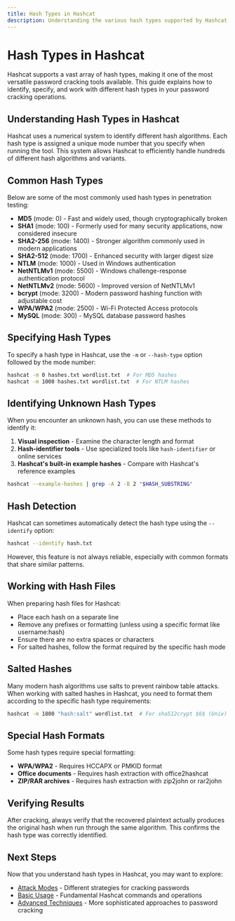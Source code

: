 ```yaml
---
title: Hash Types in Hashcat
description: Understanding the various hash types supported by Hashcat and how to use them effectively
---
```


# Hash Types in Hashcat

Hashcat supports a vast array of hash types, making it one of the most versatile password cracking tools available. This guide explains how to identify, specify, and work with different hash types in your password cracking operations.

## Understanding Hash Types in Hashcat

Hashcat uses a numerical system to identify different hash algorithms. Each hash type is assigned a unique mode number that you specify when running the tool. This system allows Hashcat to efficiently handle hundreds of different hash algorithms and variants.

## Common Hash Types

Below are some of the most commonly used hash types in penetration testing:

- **MD5** (mode: 0) - Fast and widely used, though cryptographically broken
- **SHA1** (mode: 100) - Formerly used for many security applications, now considered insecure
- **SHA2-256** (mode: 1400) - Stronger algorithm commonly used in modern applications
- **SHA2-512** (mode: 1700) - Enhanced security with larger digest size
- **NTLM** (mode: 1000) - Used in Windows authentication
- **NetNTLMv1** (mode: 5500) - Windows challenge-response authentication protocol
- **NetNTLMv2** (mode: 5600) - Improved version of NetNTLMv1
- **bcrypt** (mode: 3200) - Modern password hashing function with adjustable cost
- **WPA/WPA2** (mode: 2500) - Wi-Fi Protected Access protocols
- **MySQL** (mode: 300) - MySQL database password hashes

## Specifying Hash Types

To specify a hash type in Hashcat, use the `-m` or `--hash-type` option followed by the mode number:

```bash
hashcat -m 0 hashes.txt wordlist.txt  # For MD5 hashes
hashcat -m 1000 hashes.txt wordlist.txt  # For NTLM hashes
```

## Identifying Unknown Hash Types

When you encounter an unknown hash, you can use these methods to identify it:

1. **Visual inspection** - Examine the character length and format
2. **Hash-identifier tools** - Use specialized tools like `hash-identifier` or online services
3. **Hashcat's built-in example hashes** - Compare with Hashcat's reference examples

```bash
hashcat --example-hashes | grep -A 2 -B 2 "$HASH_SUBSTRING"
```

## Hash Detection

Hashcat can sometimes automatically detect the hash type using the `--identify` option:

```bash
hashcat --identify hash.txt
```

However, this feature is not always reliable, especially with common formats that share similar patterns.

## Working with Hash Files

When preparing hash files for Hashcat:

- Place each hash on a separate line
- Remove any prefixes or formatting (unless using a specific format like username:hash)
- Ensure there are no extra spaces or characters
- For salted hashes, follow the format required by the specific hash mode

## Salted Hashes

Many modern hash algorithms use salts to prevent rainbow table attacks. When working with salted hashes in Hashcat, you need to format them according to the specific hash type requirements:

```bash
hashcat -m 1800 "hash:salt" wordlist.txt  # For sha512crypt $6$ (Unix)
```

## Special Hash Formats

Some hash types require special formatting:

- **WPA/WPA2** - Requires HCCAPX or PMKID format
- **Office documents** - Requires hash extraction with office2hashcat
- **ZIP/RAR archives** - Requires hash extraction with zip2john or rar2john

## Verifying Results

After cracking, always verify that the recovered plaintext actually produces the original hash when run through the same algorithm. This confirms the hash type was correctly identified.

## Next Steps

Now that you understand hash types in Hashcat, you may want to explore:

- [Attack Modes](/docs/hashcat/core-operations/attack-modes) - Different strategies for cracking passwords
- [Basic Usage](/docs/hashcat/core-operations/basic-usage) - Fundamental Hashcat commands and operations
- [Advanced Techniques](/docs/hashcat/advanced-techniques) - More sophisticated approaches to password cracking
